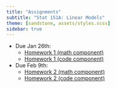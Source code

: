 ```yaml
---
title: "Assignments"
subtitle: "Stat 151A: Linear Models"
theme: [sandstone, assets/styles.scss]
sidebar: true
---
```



- Due Jan 26th:
    - [Homework 1 (math component)](hw1_math.qmd)
    - [Homework 1 (code component)](hw1_code.qmd)

- Due Feb 9th:
    - [Homework 2 (math component)](hw2_math.qmd)
    - [Homework 2 (code component)](hw2_code.qmd)